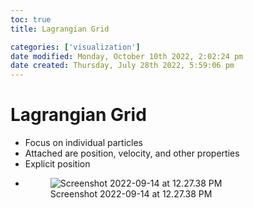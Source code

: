 ```yaml
---
toc: true
title: Lagrangian Grid

categories: ['visualization']
date modified: Monday, October 10th 2022, 2:02:24 pm
date created: Thursday, July 28th 2022, 5:59:06 pm
---
```


# Lagrangian Grid
- Focus on individual particles
- Attached are position, velocity, and other properties
- Explicit position
- ![Screenshot 2022-09-14 at 12.27.38 PM](images/Screenshot%202022-09-14%20at%2012.27.38%20PM.png)



